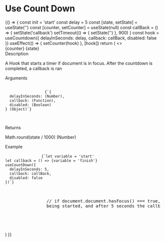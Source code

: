 

<Meta title="MDX/Hooks/Use Count Down" />

# Use Count Down

<!-- add a plugin description -->

<Canvas>
  <Story name="Use Count Down Usage">
    {() => {
      const init = 'start'
      const delay = 5
      const [state, setState] = useState('')
      const [counter, setCounter] = useState(null)
      const callBack = () => {
        setState('callback')
        setTimeout(() => {
          setState('')
        }, 900)
      }
      const hook = useCountdown({
        delayInSeconds: delay,
        callback: callBack,
        disabled: false
      })
      useEffect(() => {
        setCounter(hook)
      }, [hook])
      return (
        <>
          <div className="p-4">
            <span className="yobta-badge yobta-primary mr-2">{counter}</span>
            <span className="yobta-badge yobta-secondary">{state}</span>
          </div>
          <div>
            <span className="font-bold">Description</span>
            <div className="p-2 pb-4">
              <p>
                A Hook that starts a timer if document is in focus. After the
                countdown is completed, a callback is ran
              </p>
            </div>
          </div>
          <div>
            <span className="font-bold">Arguments</span>
            <div className="p-2 pb-4">
              <pre>
                <code className="ui-text-ink-secondary">
                  {`{
  delayInSeconds: (Number),
  callback: (Function),
  disabled: (Boolean)
} (Object)`}
                </code>
              </pre>
            </div>
          </div>
          <div>
            <span className="font-bold">Returns</span>
            <p className="p-2 pb-4">
              <span className="ui-text-ink-secondary">
                Math.round(state / 1000) (Number)
              </span>
            </p>
          </div>
          <span className="font-bold">Example</span>
          <div className="yobta-bg-paper-2 w-max p-4">
            <pre>
              <code>{`let variable = 'start'
let callback = () => {variable = 'finish'}
useCountDown({
  delayInSeconds: 5,
  callback: callBack,
  disabled: false
})`}</code>
              <p className="ui-text-color-14 p-4">
                // if document.document.hasFocus() === true, the counter is
                being started, and after 5 seconds the callback is called
              </p>
            </pre>
          </div>
        </>
      )
    }}
  </Story>
</Canvas>
